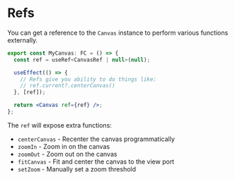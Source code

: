 
<Meta title="Docs/Advanced/Refs" />

# Refs
You can get a reference to the `Canvas` instance to perform various
functions externally.

```jsx
export const MyCanvas: FC = () => {
  const ref = useRef<CanvasRef | null>(null);

  useEffect(() => {
    // Refs give you ability to do things like:
    // ref.current?.centerCanvas()
  }, [ref]);

  return <Canvas ref={ref} />;
};
```

The `ref` will expose extra functions:

- `centerCanvas` - Recenter the canvas programmatically
- `zoomIn` - Zoom in on the canvas
- `zoomOut` - Zoom out on the canvas
- `fitCanvas` - Fit and center the canvas to the view port
- `setZoom` - Manually set a zoom threshold
